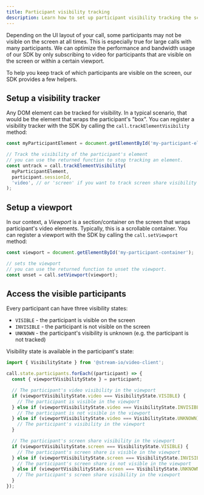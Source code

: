 ```yaml
---
title: Participant visibility tracking
description: Learn how to set up participant visibility tracking the screen.
---
```


Depending on the UI layout of your call, some participants may not be visible on the screen at all times.
This is especially true for large calls with many participants. We can optimize the performance and bandwidth usage of our SDK
by only subscribing to video for participants that are visible on the screen or within a certain viewport.

To help you keep track of which participants are visible on the screen, our SDK provides a few helpers.

## Setup a visibility tracker

Any DOM element can be tracked for visibility. In a typical scenario, that would be the element that wraps the participant's "box".
You can register a visibility tracker with the SDK by calling the `call.trackElementVisibility` method:

```js
const myParticipantElement = document.getElementById('my-participant-element');

// Track the visibility of the participant's element
// you can use the returned function to stop tracking an element.
const untrack = call.trackElementVisibility(
  myParticipantElement,
  participant.sessionId,
  'video', // or 'screen' if you want to track screen share visibility
);
```

## Setup a viewport

In our context, a _Viewport_ is a section/container on the screen that wraps participant's video elements.
Typically, this is a scrollable container. You can register a viewport with the SDK by calling the `call.setViewport` method:

```js
const viewport = document.getElementById('my-participant-container');

// sets the viewport
// you can use the returned function to unset the viewport.
const unset = call.setViewport(viewport);
```

## Access the visible participants

Every participant can have three visibility states:

- `VISIBLE` - the participant is visible on the screen
- `INVISIBLE` - the participant is not visible on the screen
- `UNKNOWN` - the participant's visibility is unknown (e.g. the participant is not tracked)

Visibility state is available in the participant's state:

```js
import { VisibilityState } from '@stream-io/video-client';

call.state.participants.forEach((participant) => {
  const { viewportVisibilityState } = participant;

  // The participant's video visibility in the viewport
  if (viewportVisibilityState.video === VisibilityState.VISIBLE) {
    // The participant is visible in the viewport
  } else if (viewportVisibilityState.video === VisibilityState.INVISIBLE) {
    // The participant is not visible in the viewport
  } else if (viewportVisibilityState.video === VisibilityState.UNKNOWN) {
    // The participant's visibility in the viewport
  }

  // The participant's screen share visibility in the viewport
  if (viewportVisibilityState.screen === VisibilityState.VISIBLE) {
    // The participant's screen share is visible in the viewport
  } else if (viewportVisibilityState.screen === VisibilityState.INVISIBLE) {
    // The participant's screen share is not visible in the viewport
  } else if (viewportVisibilityState.screen === VisibilityState.UNKNOWN) {
    // The participant's screen share visibility in the viewport
  }
});
```
